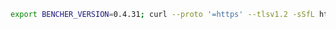 ```sh
export BENCHER_VERSION=0.4.31; curl --proto '=https' --tlsv1.2 -sSfL https://bencher.dev/download/install-cli.sh | sh
```
